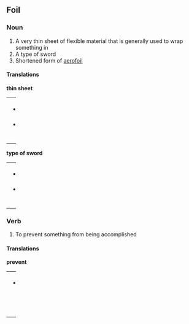 ==Foil==

===Noun===

#A very thin sheet of flexible material that is generally used to wrap something in
#A type of sword
#Shortened form of [[aerofoil]]

====Translations====

'''thin sheet'''
{| border=0  width=100%
|-
|bgcolor="#FFFFE0" valign=top width=48%|
*[[Finnish]]: [[folio]]
*German: [[Folie]] ''n''
|}

'''type of sword'''
{| border=0  width=100%
|-
|bgcolor="#FFFFE0" valign=top width=48%|
*[[Dutch]]: [[floret]]
*[[Finnish]]: [[floretti]]
|}
===Verb===

#To prevent something from being accomplished

====Translations====
'''prevent'''
{| border=0  width=100%
|-
|bgcolor="#FFFFE0" valign=top width=48%|
*[[Finnish]]: [[estää]], [[pilata]] (pilata suunnitelma)
|}